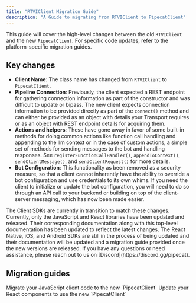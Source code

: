 ```yaml
---
title: "RTVIClient Migration Guide"
description: "A Guide to migrating from RTVIClient to PipecatClient"
---
```


This guide will cover the high-level changes between the old `RTVIClient` and the new `PipecatClient`. For specific code updates, refer to the platform-specific migration guides.

## Key changes

- **Client Name**: The class name has changed from `RTVIClient` to `PipecatClient`.
- **Pipeline Connection**: Previously, the client expected a REST endpoint for gathering connection information as part of the constructor and was difficult to update or bipass. The new client expects connection information to be provided directly as part of the `connect()` method and can either be provided as an object with details your Transport requires or as an object with REST endpoint details for acquiring them.
- **Actions and helpers**: These have gone away in favor of some built-in methods for doing common actions like function call handling and appending to the llm context or in the case of custom actions, a simple set of methods for sending messages to the bot and handling responses. See `registerFunctionCallHandler()`, `appendToContext()`, `sendClientMessage()`, and `sendClientRequest()` for more details.
- **Bot Configuration**: This functionality as been removed as a security measure, so that a client cannot inherently have the ability to override a bot configuration and use credentials to its own whims. If you need the client to initialize or update the bot configuration, you will need to do so through an API call to your backend or building on top of the client-server messaging, which has now been made easier.

<Warning>
  The Client SDKs are currently in transition to match these changes. Currently, only the JavaScript and React libraries have been updated and released. Their corresponding documentation along with this top-level documentation has been updated to reflect the latest changes. The React Native, iOS, and Android SDKs are still in the process of being updated and their documentation will be updated and a migration guide provided once the new versions are released. If you have any questions or need assistance, please reach out to us on [Discord](https://discord.gg/pipecat).
</Warning>

## Migration guides

<CardGroup cols={2}>
  <Card
    title="JavaScript"
    icon="code"
    href="/client/js/migration-guide"
  >
    Migrate your JavaScript client code to the new `PipecatClient`
  </Card>
  <Card
    title="React"
    icon="react"
    href="/client/react/migration-guide"
  >
    Update your React components to use the new `PipecatClient`
  </Card>
</CardGroup>